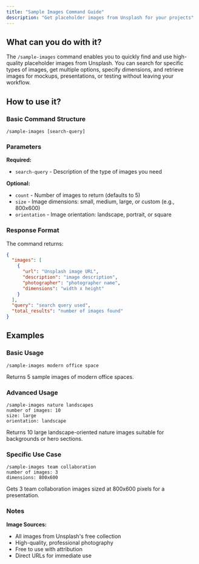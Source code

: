 ```yaml
---
title: "Sample Images Command Guide"
description: "Get placeholder images from Unsplash for your projects"
---
```


## What can you do with it?

The `/sample-images` command enables you to quickly find and use high-quality placeholder images from Unsplash. You can search for specific types of images, get multiple options, specify dimensions, and retrieve images for mockups, presentations, or testing without leaving your workflow.

## How to use it?

### Basic Command Structure
```
/sample-images [search-query]
```

### Parameters

**Required:**

- `search-query` - Description of the type of images you need

**Optional:**

- `count` - Number of images to return (defaults to 5)
- `size` - Image dimensions: small, medium, large, or custom (e.g., 800x600)
- `orientation` - Image orientation: landscape, portrait, or square

### Response Format

The command returns:
```json
{
  "images": [
    {
      "url": "Unsplash image URL",
      "description": "image description",
      "photographer": "photographer name",
      "dimensions": "width x height"
    }
  ],
  "query": "search query used",
  "total_results": "number of images found"
}
```

## Examples

### Basic Usage
```
/sample-images modern office space
```
Returns 5 sample images of modern office spaces.

### Advanced Usage
```
/sample-images nature landscapes
number of images: 10
size: large
orientation: landscape
```
Returns 10 large landscape-oriented nature images suitable for backgrounds or hero sections.

### Specific Use Case
```
/sample-images team collaboration
number of images: 3
dimensions: 800x600
```
Gets 3 team collaboration images sized at 800x600 pixels for a presentation.

### Notes

**Image Sources:**
- All images from Unsplash's free collection
- High-quality, professional photography
- Free to use with attribution
- Direct URLs for immediate use
